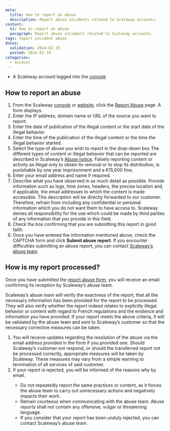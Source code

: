 ```yaml
---
meta:
  title: How to report an abuse
  description: Report abuse incidents related to Scaleway accounts.
content:
  h1: How to report an abuse
  paragraph: Report abuse incidents related to Scaleway accounts.
tags: report incident abuse
dates:
  validation: 2024-02-19
  posted: 2024-02-19
categories:
  - account
---
```


<Macro id="requirements" />

- A Scaleway account logged into the [console](https://console.scaleway.com/)

## How to report an abuse
1. From the Scaleway [console](https://console.scaleway.com/) or [website](https://www.scaleway.com/), click the [Report Abuse](https://console.scaleway.com/support/abuses/create/) page. A form displays.
2. Enter the IP address, domain name or URL of the source you want to report.
3. Enter the date of publication of the illegal content or the start date of the illegal behavior.
4. Enter the time of the publication of the illegal content or the time the illegal behavior started.
5. Select the type of abuse you wish to report in the drop-down box
    <Message type="tip">
      The different types of content or illegal behavior that can be reported are described in Scaleway’s [Abuse notice](https://www.scaleway.com/en/abuse-notice/).
    </Message>
    <Message type="important">
      Falsely reporting content or activity as illegal only to obtain its removal or to stop its distribution, is punishable by one year imprisonment and a €15,000 fine.
    </Message>
6. Enter your email address and name if required.
7. Describe what you have observed in as much detail as possible. Provide information such as logs, time zones, headers, the precise location and, if applicable, the email addresses to which the content is made accessible.
    <Message type="important">
      This description will be directly forwarded to our customer. Therefore, refrain from including any confidential or personal information which you do not want them to have access to. 
      Scaleway denies all responsibility for the use which could be made by third parties of any information that you provide in this field.
    </Message>
8. Check the box confirming that you are submitting this report in good faith.
9. Once you have entered the information mentioned above, check the CAPTCHA form and click **Submit abuse report**.
    <Message type="note">
      If you encounter difficulties submitting an abuse report, you can contact [Scaleway’s abuse team](https://www.scaleway.com/fr/contact-trust-et-safety/).
    </Message>

## How is my report processed?
Once you have submitted the [report abuse form](https://abuse.scaleway.com/), you will receive an email confirming its reception by Scaleway’s abuse team.

Scaleway’s abuse team will verify the exactness of the report, that all the necessary information has been provided for the report to be processed. They will also verify whether the report indeed relates to explicitly illegal behavior or content with regard to French regulations and the evidence and information you have provided. If your report meets the above criteria, it will be validated by the abuse team and sent to Scaleway’s customer so that the necessary corrective measures can be taken.

1. You will receive updates regarding the resolution of the abuse via the email address provided in the form if you provided one.
    <Message type="note">
      Should Scaleway’s customer not respond, or should the transferred report not be processed correctly, appropriate measures will be taken by Scaleway. These measures may vary from a simple warning to termination of all services of said customer.
    </Message>
2. If your report is rejected, you will be informed of the reasons why by email.
    <Message type="note">
      * Do not repeatedly report the same practices or content, as it forces the abuse team to carry out unnecessary actions and negatively impacts their work.
      * Remain courteous when communicating with the abuse team. Abuse reports shall not contain any offensive, vulgar or threatening language.
      * If you consider that your report has been unduly rejected, you can contact Scaleway’s abuse team.
    </Message>
